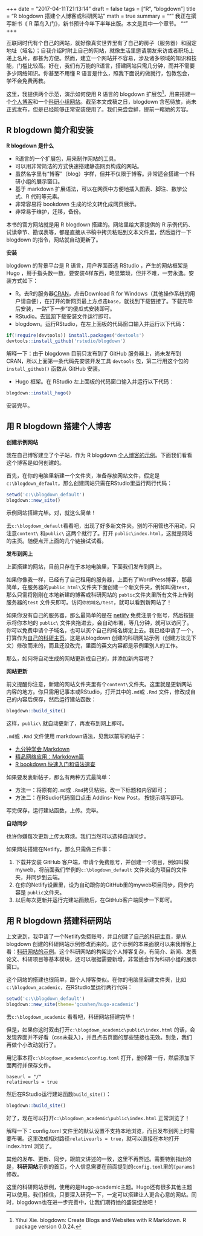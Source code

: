 +++
date = "2017-04-11T21:13:14"
draft = false
tags = ["R", "blogdown"]
title = "R blogdown 搭建个人博客或科研网站"
math = true
summary = """
我正在撰写新书《 R 菜鸟入门》，新书预计今年下半年出版。本文是其中一个章节。
"""
+++

互联网时代有个自己的网站，就好像真实世界里有了自己的房子（服务器）和固定地址（域名）；自我介绍时附上自己的网站，就像生活里邀请朋友来访或者职场上递上名片，都甚为方便。然而，建立一个网站并不容易，涉及诸多领域的知识和技能，门槛比较高。好在，我们有万能的R语言，搭建网站只需几分钟，而并不需要多少网络知识。你甚至不用懂 R 语言是什么，照我下面说的做就行，包教包会，学不会免费再教。

这里，我提供两个示范，演示如何使用 R 语言的 blogdown 扩展包^[Yihui Xie. blogdown: Create Blogs and Websites with R Markdown. R package version 0.0.24.]，用来搭建一个[个人博客](http://dapengde.com/blogdown_demo_default/)和一个[科研小组网站](http://dapengde.com/blogdown_demo_academic/)。截至本文成稿之日，blogdown 含苞待放，尚未正式发布，但是已经能够正常安装使用了。我们来尝尝鲜，提前一睹她的芳容。

## R blogdown 简介和安装

**R blogdown 是什么**

- R语言的一个扩展包，用来制作网站的工具。
- 可以用非常简洁的方式快速搭建静态网页构成的网站。
- 虽然名字里有“博客”（blog）字样，但并不仅限于博客。非常适合搭建一个科研小组的展示窗口。
- 基于 markdown 扩展语法，可以在网页中方便地插入图表、脚注、数学公式、R 代码等元素。
- 非常容易将 bookdown 生成的论文转化成网页展示。
- 非常易于维护，迁移，备份。

本书的官方网站就是用 R blogdown 搭建的。网站里给大家提供的 R 示例代码、试读章节、勘误表等，都是直接从书稿中拷贝粘贴到文本文件里，然后运行一下 blogdown 的指令，网站就自动更新了。

**安装**

blogdown 的背景平台是 R 语言，用户界面首选 RStudio ，产生的网站框架是 Hugo ，掰手指头数一数，要安装4样东西，略显繁琐，但并不难，一劳永逸。安装方式如下：

- R。去R的服务器[CRAN](https://cran.r-project.org/)，点击Download R for Windows（其他操作系统的用户请自便），在打开的新网页最上方点击`base`，就找到下载链接了。下载完毕后安装，一路"下一步"的傻瓜式安装即可。
- RStudio。去[官网](https://www.rstudio.com/)下载安装文件运行即可。
- blogdown。运行RStudio，在左上面板的代码窗口输入并运行以下代码：

```r
if(!require(devtools)) install.packages('devtools')
devtools::install_github('rstudio/blogdown')
```
解释一下：由于 blogdown 目前只发布到了 GitHub 服务器上，尚未发布到CRAN，所以上面第一条代码先安装开发工具 `devtools` 包，第二行用这个包的`install_github()` 函数从 GitHub 安装。

- Hugo 框架。在 RStudio 左上面板的代码窗口输入并运行以下代码：
```r
blogdown::install_hugo()
```

安装完毕。

## 用 R blogdown 搭建个人博客

**创建示例网站**

我在自己博客建立了个子站，作为 R blogdown [个人博客的示例](http://dapengde.com/blogdown_demo_default/)。下面我们看看这个博客是如何创建的。

首先，在你的电脑里新建一个文件夹，准备存放网站文件，假定是`c:\blogdown_default`，那么创建网站只需在RStudio里运行两行代码：

```r
setwd('c:\\blogdown_default')
blogdown::new_site()
```

示例网站搭建完毕。对，就这么简单！

去`c:\blogdown_default`看看吧，出现了好多新文件夹。别的不用管也不用动，只注意`content\` 和`public\` 这两个就行了。打开 `public\index.html`，这就是网站的主页。随便点开上面的几个链接试试看。

**发布到网上**

上面搭建的网站，目前只存在于本地电脑里，下面我们发布到网上。

如果你像我一样，已经有了自己租用的服务器，上面有了WordPress博客，那最简单，在服务器的`public_html\`文件夹下面创建一个新文件夹，例如叫做`test`，那么只需将刚刚在本地新建的博客或科研网站的 `public`文件夹里所有文件上传到服务器的`test` 文件夹即可。访问`你的域名/test`，就可以看到新网站了！

如果你没有自己的服务器，那么最简单的是在 [netlify](https://www.netlify.com/) 免费注册个账号，然后按提示将你本地的 `public\` 文件夹拖进去，会自动布署，等几分钟，就可以访问了。你可以免费申请个子域名，也可以买个自己的域名绑定上去。我已经申请了一个，打算作为[自己的科研主页](http://zhao.netlify.com/)。这是从blogdown 创建的科研网站示例（创建方法见下文）修改而来的，而且还没改完，里面的英文内容都是示例里别人的工作。

那么，如何将自动生成的网站更新成自己的，并添加新内容呢？

**网站更新**

前文提醒你注意，新建的网站文件夹里有个`content\`文件夹。这里就是更新网站内容的地方。你只需用记事本或RStudio，打开其中的`.md`或 `.Rmd` 文件，修改成自己的内容后保存，然后运行建站函数：

```r
blogdown::build_site()
```

这样，`public\` 就自动更新了，再发布到网上即可。

`.md`或 `.Rmd` 文件使用 markdown语法，见我以前写的帖子：

- [九分钟学会 Markdown](http://dapengde.com/archives/17033)
- [精品网络应用：Markdown篇](http://dapengde.com/archives/17712)
- [R bookdown 快速入门和语法速查](http://dapengde.com/archives/19141)

如果要发表新帖子，那么有两种方式最简单：

- 方法一：将原有的`.md`或 `.Rmd`拷贝粘贴，改一下标题和内容即可；
- 方法二：在RSudio代码窗口点击 Addins- New Post， 按提示填写即可。

写完保存，运行建站函数，上传。完毕。

**自动同步**

也许你嫌每次更新上传太麻烦。我们当然可以选择自动同步。

如果网站搭建在Netlify，那么只需做三件事：

1. 下载并安装 GitHub 客户端，申请个免费账号，并创建一个项目，例如叫做myweb，将前面我们举例的`c:\blogdown_default` 文件夹设为项目的文件夹，并同步到云端。
2. 在你的Netlify设置里，设为自动跟你的GitHub里的myweb项目同步，同步内容是 `public`文件夹。
3. 以后每次更新并运行完建站函数后，在GitHub客户端同步一下即可。

## 用 R blogdown 搭建科研网站

上文说到，我申请了一个Netlify免费账号，并且创建了[自己的科研主页](http://zhao.netlify.com/)，是从blogdown 创建的科研网站示例修改而来的。这个示例的本来面貌可以来我博客上看：[科研网站的示例](http://dapengde.com/blogdown_demo_academic/)。这个科研网站的构架比个人博客复杂，有简介、新闻、发表论文、科研项目等基本模块，还可以根据需要新增，非常适合作为科研小组的展示窗口。

这个网站的搭建也很简单，跟个人博客类似。在你的电脑里新建文件夹，比如 `c:\blogdown_academic`，在RStudio里运行两行代码：

```r
setwd('c:\\blogdown_default')
blogdown::new_site(theme='gcushen/hugo-academic')
```

去`c:\blogdown_academic` 看看吧，科研网站搭建完毕！

但是，如果你这时双击打开`c:\blogdown_academic\public\index.html` 的话，会发现界面并不好看（css未载入），并且点击页面的那些链接也无效。别急，我们再做个小改动就行了。

用记事本将`c:\blogdown_academic\config.toml` 打开，删掉第一行，然后添加下面两行并保存文件。

```
baseurl = "/"
relativeurls = true
```

然后在RStudio运行建站函数`build_site()`：

```r
blogdown::build_site()
```

好了，现在可以打开`c:\blogdown_academic\public\index.html` 正常浏览了！

解释一下：config.toml 文件里的默认设置不支持本地浏览，而且发布到网上时需要布署。这里改成相对路径`relativeurls = true`，就可以直接在本地打开 index.html 浏览了。

其他的发布、更新、同步，跟前文讲述的一致，这里不再赘述。需要特别指出的是，**科研网站**示例的首页，个人信息需要在前面提到的`config.toml`里的`[params]` 修改。

这里的科研网站示例，使用的是Hugo-academic主题。Hugo还有很多其他主题可以使用。我们相信，只要深入研究一下，一定可以搭建让人更合心意的网站。同时，blogdown也在进一步完善中，让我们期待她的盛装绽放吧！